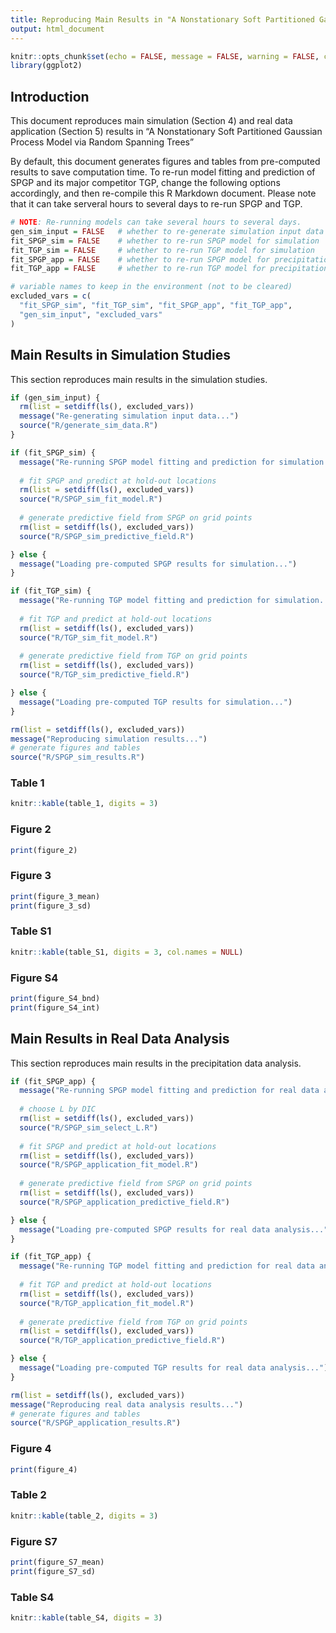 ```yaml
---
title: Reproducing Main Results in "A Nonstationary Soft Partitioned Gaussian Process Model via Random Spanning Trees"
output: html_document
---
```


```r
knitr::opts_chunk$set(echo = FALSE, message = FALSE, warning = FALSE, cache = FALSE)
library(ggplot2)
```

## Introduction

This document reproduces main simulation (Section 4) and real data application (Section 5) results in "A Nonstationary Soft Partitioned Gaussian Process Model via Random Spanning Trees"

By default, this document generates figures and tables from pre-computed results to save computation time. To re-run model fitting and prediction of SPGP and its major competitor TGP, change the following options accordingly, and then re-compile this R Markdown document. Please note that it can take serveral hours to several days to re-run SPGP and TGP.

```r
# NOTE: Re-running models can take several hours to several days.
gen_sim_input = FALSE   # whether to re-generate simulation input data
fit_SPGP_sim = FALSE    # whether to re-run SPGP model for simulation
fit_TGP_sim = FALSE     # whether to re-run TGP model for simulation
fit_SPGP_app = FALSE    # whether to re-run SPGP model for precipitation data application
fit_TGP_app = FALSE     # whether to re-run TGP model for precipitation data application
```

```r
# variable names to keep in the environment (not to be cleared)
excluded_vars = c(
  "fit_SPGP_sim", "fit_TGP_sim", "fit_SPGP_app", "fit_TGP_app", 
  "gen_sim_input", "excluded_vars"
)
```


## Main Results in Simulation Studies

This section reproduces main results in the simulation studies.

```r
if (gen_sim_input) {
  rm(list = setdiff(ls(), excluded_vars))
  message("Re-generating simulation input data...")
  source("R/generate_sim_data.R")
}
```


```r
if (fit_SPGP_sim) {
  message("Re-running SPGP model fitting and prediction for simulation...")
  
  # fit SPGP and predict at hold-out locations
  rm(list = setdiff(ls(), excluded_vars))
  source("R/SPGP_sim_fit_model.R")
  
  # generate predictive field from SPGP on grid points
  rm(list = setdiff(ls(), excluded_vars))
  source("R/SPGP_sim_predictive_field.R")

} else {
  message("Loading pre-computed SPGP results for simulation...")
}
```

```r
if (fit_TGP_sim) {
  message("Re-running TGP model fitting and prediction for simulation...")
  
  # fit TGP and predict at hold-out locations
  rm(list = setdiff(ls(), excluded_vars))
  source("R/TGP_sim_fit_model.R")
  
  # generate predictive field from TGP on grid points
  rm(list = setdiff(ls(), excluded_vars))
  source("R/TGP_sim_predictive_field.R")

} else {
  message("Loading pre-computed TGP results for simulation...")
}
```

```r
rm(list = setdiff(ls(), excluded_vars))
message("Reproducing simulation results...")
# generate figures and tables
source("R/SPGP_sim_results.R")
```

### Table 1

```r
knitr::kable(table_1, digits = 3)
```

### Figure 2

```r
print(figure_2)
```

### Figure 3

```r
print(figure_3_mean)
print(figure_3_sd)
```

### Table S1

```r
knitr::kable(table_S1, digits = 3, col.names = NULL)
```

### Figure S4

```r
print(figure_S4_bnd)
print(figure_S4_int)
```


## Main Results in Real Data Analysis

This section reproduces main results in the precipitation data analysis.

```r
if (fit_SPGP_app) {
  message("Re-running SPGP model fitting and prediction for real data analysis...")
  
  # choose L by DIC
  rm(list = setdiff(ls(), excluded_vars))
  source("R/SPGP_sim_select_L.R")
  
  # fit SPGP and predict at hold-out locations
  rm(list = setdiff(ls(), excluded_vars))
  source("R/SPGP_application_fit_model.R")
  
  # generate predictive field from SPGP on grid points
  rm(list = setdiff(ls(), excluded_vars))
  source("R/SPGP_application_predictive_field.R")

} else {
  message("Loading pre-computed SPGP results for real data analysis...")
}
```

```r
if (fit_TGP_app) {
  message("Re-running TGP model fitting and prediction for real data analysis...")
  
  # fit TGP and predict at hold-out locations
  rm(list = setdiff(ls(), excluded_vars))
  source("R/TGP_application_fit_model.R")
  
  # generate predictive field from TGP on grid points
  rm(list = setdiff(ls(), excluded_vars))
  source("R/TGP_application_predictive_field.R")

} else {
  message("Loading pre-computed TGP results for real data analysis...")
}
```


```r
rm(list = setdiff(ls(), excluded_vars))
message("Reproducing real data analysis results...")
# generate figures and tables
source("R/SPGP_application_results.R")
```

### Figure 4

```r
print(figure_4)
```

### Table 2

```r
knitr::kable(table_2, digits = 3)
```

### Figure S7

```r
print(figure_S7_mean)
print(figure_S7_sd)
```

### Table S4

```r
knitr::kable(table_S4, digits = 3)
```
